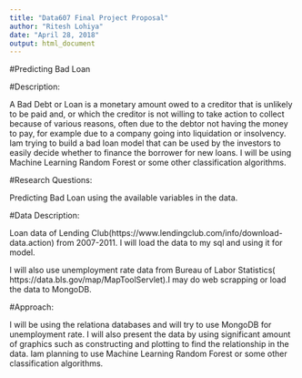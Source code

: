 ```yaml
---
title: "Data607 Final Project Proposal"
author: "Ritesh Lohiya"
date: "April 28, 2018"
output: html_document
---
```

 
#Predicting Bad Loan

#Description:

A Bad Debt or Loan is a monetary amount owed to a creditor that is unlikely to be paid and, or which the creditor is not willing to take action to collect because of various reasons, often due to the debtor not having the money to pay, for example due to a company going into liquidation or insolvency.
Iam trying to build a bad loan model that can be used by the investors to easily decide whether to finance the borrower for new loans. I will be using Machine Learning Random Forest or some other classification algorithms.	

#Research Questions:

Predicting Bad Loan using the available variables in the data.

#Data Description:

Loan data of Lending Club(https://www.lendingclub.com/info/download-data.action) from 2007-2011. I will load the data to my sql and using it for model.

I will also use unemployment rate data from Bureau of Labor Statistics( https://data.bls.gov/map/MapToolServlet).I may do web scrapping or load the data to MongoDB.


#Approach:

I will be using the relationa databases and will try to use MongoDB for unemployment rate. I will also present the data by using significant amount of graphics such as constructing and plotting to find the relationship in the data. Iam planning to use Machine Learning Random Forest or some other classification algorithms.